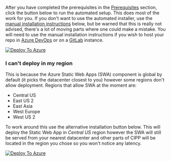 After you have completed the prerequisites in the [Prerequisites](../prerequisites/) section, click the button below to run the automated setup. This does most of the work for you. If you don't want to use the automated installer, use the [manual installation instructions](#manual-instructions-here-be-dragons) below, but be warned that this is really not advised, there's a lot of moving parts where one could make a mistake. You will need to use the manual installation instructions if you wish to host your repo in [Azure DevOps](https://dev.azure.com) or on a [GitLab](https://www.gitlab.com) instance.

[![Deploy To Azure](https://aka.ms/deploytoazurebutton)](https://portal.azure.com/#create/Microsoft.Template/uri/https%3A%2F%2Fraw.githubusercontent.com%2FKelvinTegelaar%2FCIPP%2Fmain%2Fdeployment%2FAzureDeploymentTemplate.json)

### I can't deploy in my region

This is because the Azure Static Web Apps (SWA) component is global by default (it picks the datacenter closest to you) however some regions don't allow deployment. Regions that allow SWA at the moment are:

* Central US
* East US 2
* East Asia
* West Europe
* West US 2

To work around this use the alternative installation button below. This will deploy the Static Web App in *Central US* region however the SWA will still be served from your nearest datacenter and other parts of CIPP will be located in the region you chose so you won't notice any latency.

[![Deploy To Azure](https://aka.ms/deploytoazurebutton)](https://portal.azure.com/#create/Microsoft.Template/uri/https%3A%2F%2Fraw.githubusercontent.com%2FKelvinTegelaar%2FCIPP%2Fmain%2Fdeployment%2FAzureDeploymentTemplate_regionoptions.json)